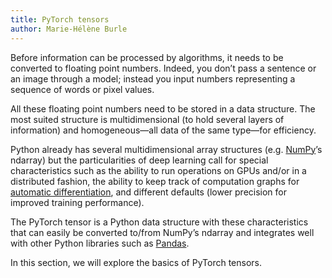 ```yaml
---
title: PyTorch tensors
author: Marie-Hélène Burle
---
```


:::{.def}

Before information can be processed by algorithms, it needs to be converted to floating point numbers. Indeed, you don't pass a sentence or an image through a model; instead you input numbers representing a sequence of words or pixel values.

All these floating point numbers need to be stored in a data structure. The most suited structure is multidimensional (to hold several layers of information) and homogeneous—all data of the same type—for efficiency.

Python already has several multidimensional array structures (e.g. [NumPy](https://numpy.org/)'s ndarray) but the particularities of deep learning call for special characteristics such as the ability to run operations on GPUs and/or in a distributed fashion, the ability to keep track of computation graphs for [automatic differentiation](https://en.wikipedia.org/wiki/Automatic_differentiation), and different defaults (lower precision for improved training performance).

The PyTorch tensor is a Python data structure with these characteristics that can easily be converted to/from NumPy's ndarray and integrates well with other Python libraries such as [Pandas](https://pandas.pydata.org/).

In this section, we will explore the basics of PyTorch tensors.

:::


